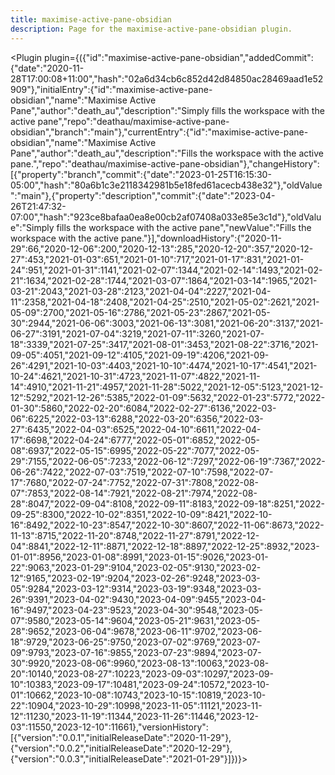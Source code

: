 ---
title: maximise-active-pane-obsidian
description: Page for the maximise-active-pane-obsidian plugin.
---


<Plugin plugin={({"id":"maximise-active-pane-obsidian","addedCommit":{"date":"2020-11-28T17:00:08+11:00","hash":"02a6d34cb6c852d42d84850ac28469aad1e52909"},"initialEntry":{"id":"maximise-active-pane-obsidian","name":"Maximise Active Pane","author":"death_au","description":"Simply fills the workspace with the active pane","repo":"deathau/maximise-active-pane-obsidian","branch":"main"},"currentEntry":{"id":"maximise-active-pane-obsidian","name":"Maximise Active Pane","author":"death_au","description":"Fills the workspace with the active pane.","repo":"deathau/maximise-active-pane-obsidian"},"changeHistory":[{"property":"branch","commit":{"date":"2023-01-25T16:15:30-05:00","hash":"80a6b1c3e2118342981b5e18fed61acecb438e32"},"oldValue":"main"},{"property":"description","commit":{"date":"2023-04-26T21:47:32-07:00","hash":"923ce8bafaa0ea8e00cb2af07408a033e85e3c1d"},"oldValue":"Simply fills the workspace with the active pane","newValue":"Fills the workspace with the active pane."}],"downloadHistory":{"2020-11-29":66,"2020-12-06":200,"2020-12-13":285,"2020-12-20":357,"2020-12-27":453,"2021-01-03":651,"2021-01-10":717,"2021-01-17":831,"2021-01-24":951,"2021-01-31":1141,"2021-02-07":1344,"2021-02-14":1493,"2021-02-21":1634,"2021-02-28":1744,"2021-03-07":1864,"2021-03-14":1965,"2021-03-21":2043,"2021-03-28":2123,"2021-04-04":2227,"2021-04-11":2358,"2021-04-18":2408,"2021-04-25":2510,"2021-05-02":2621,"2021-05-09":2700,"2021-05-16":2786,"2021-05-23":2867,"2021-05-30":2944,"2021-06-06":3003,"2021-06-13":3081,"2021-06-20":3137,"2021-06-27":3191,"2021-07-04":3219,"2021-07-11":3260,"2021-07-18":3339,"2021-07-25":3417,"2021-08-01":3453,"2021-08-22":3716,"2021-09-05":4051,"2021-09-12":4105,"2021-09-19":4206,"2021-09-26":4291,"2021-10-03":4403,"2021-10-10":4474,"2021-10-17":4541,"2021-10-24":4621,"2021-10-31":4723,"2021-11-07":4822,"2021-11-14":4910,"2021-11-21":4957,"2021-11-28":5022,"2021-12-05":5123,"2021-12-12":5292,"2021-12-26":5385,"2022-01-09":5632,"2022-01-23":5772,"2022-01-30":5860,"2022-02-20":6084,"2022-02-27":6136,"2022-03-06":6225,"2022-03-13":6288,"2022-03-20":6356,"2022-03-27":6435,"2022-04-03":6525,"2022-04-10":6611,"2022-04-17":6698,"2022-04-24":6777,"2022-05-01":6852,"2022-05-08":6937,"2022-05-15":6995,"2022-05-22":7077,"2022-05-29":7155,"2022-06-05":7233,"2022-06-12":7297,"2022-06-19":7367,"2022-06-26":7422,"2022-07-03":7519,"2022-07-10":7598,"2022-07-17":7680,"2022-07-24":7752,"2022-07-31":7808,"2022-08-07":7853,"2022-08-14":7921,"2022-08-21":7974,"2022-08-28":8047,"2022-09-04":8108,"2022-09-11":8183,"2022-09-18":8251,"2022-09-25":8300,"2022-10-02":8351,"2022-10-09":8421,"2022-10-16":8492,"2022-10-23":8547,"2022-10-30":8607,"2022-11-06":8673,"2022-11-13":8715,"2022-11-20":8748,"2022-11-27":8791,"2022-12-04":8841,"2022-12-11":8871,"2022-12-18":8897,"2022-12-25":8932,"2023-01-01":8956,"2023-01-08":8991,"2023-01-15":9026,"2023-01-22":9063,"2023-01-29":9104,"2023-02-05":9130,"2023-02-12":9165,"2023-02-19":9204,"2023-02-26":9248,"2023-03-05":9284,"2023-03-12":9314,"2023-03-19":9348,"2023-03-26":9391,"2023-04-02":9430,"2023-04-09":9455,"2023-04-16":9497,"2023-04-23":9523,"2023-04-30":9548,"2023-05-07":9580,"2023-05-14":9604,"2023-05-21":9631,"2023-05-28":9652,"2023-06-04":9678,"2023-06-11":9702,"2023-06-18":9729,"2023-06-25":9750,"2023-07-02":9769,"2023-07-09":9793,"2023-07-16":9855,"2023-07-23":9894,"2023-07-30":9920,"2023-08-06":9960,"2023-08-13":10063,"2023-08-20":10140,"2023-08-27":10223,"2023-09-03":10297,"2023-09-10":10383,"2023-09-17":10481,"2023-09-24":10572,"2023-10-01":10662,"2023-10-08":10743,"2023-10-15":10819,"2023-10-22":10904,"2023-10-29":10998,"2023-11-05":11121,"2023-11-12":11230,"2023-11-19":11344,"2023-11-26":11446,"2023-12-03":11550,"2023-12-10":11661},"versionHistory":[{"version":"0.0.1","initialReleaseDate":"2020-11-29"},{"version":"0.0.2","initialReleaseDate":"2020-12-29"},{"version":"0.0.3","initialReleaseDate":"2021-01-29"}]})}></Plugin>